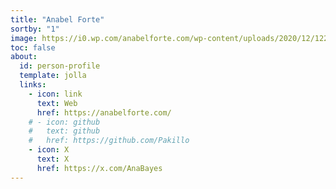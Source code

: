 ```yaml
---
title: "Anabel Forte"
sortby: "1"
image: https://i0.wp.com/anabelforte.com/wp-content/uploads/2020/12/122848265_10224077632156708_3074942595966707382_n.jpg?resize=300%2C300&ssl=1
toc: false
about:
  id: person-profile
  template: jolla
  links:
    - icon: link
      text: Web
      href: https://anabelforte.com/
    # - icon: github
    #   text: github
    #   href: https://github.com/Pakillo
    - icon: X
      text: X
      href: https://x.com/AnaBayes
---
```


:::{#person-profile}
:::
